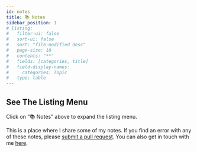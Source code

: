 ```yaml
---
id: notes
title: 📚 Notes
sidebar_position: 1
# listing: 
#   filter-ui: false
#   sort-ui: false
#   sort: "file-modified desc"
#   page-size: 10
#   contents: "**"
#   fields: [categories, title]
#   field-display-names:
#     categories: Topic
#   type: table
---
```


:::{.callout-important .mobile-warning}
# See The Listing Menu

Click on "📚 Notes" above to expand the listing menu.
:::

This is a place where I share some of my notes. If you find an error with any of these notes, please [submit a pull request](https://github.com/hamelsmu/hamel/tree/master/notes). You can also get in touch with me [here](../index.qmd).
